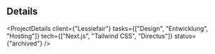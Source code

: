 
## Details

<ProjectDetails
  client={"Lessiefair"}
  tasks={["Design", "Entwicklung", "Hosting"]}
  tech={["Next.js", "Tailwind CSS", "Directus"]}
  status={"archived"}
/>

